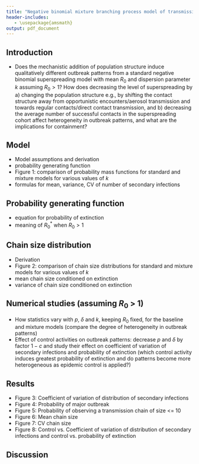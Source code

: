 ```yaml
---
title: "Negative binomial mixture branching process model of transmission: Manuscript outline"
header-includes:
   - \usepackage{amsmath}
output: pdf_document
---
```


## Introduction
- Does the mechanistic addition of population structure induce qualitatively different outbreak patterns from a standard negative binomial superspreading model with mean $R_0$ and dispersion parameter $k$ assuming $R_0>1$? 
\item How does decreasing the level of superspreading by a) changing the population structure e.g., by shifting the contact structure away from opportunistic encounters/aerosol transmission and towards regular contacts/direct contact transmission, and b) decreasing the average number of successful contacts in the superspreading cohort affect heterogeneity in outbreak patterns, and what are the implications for containment?

## Model
- Model assumptions and derivation
- probability generating function
- Figure 1: comparison of probability mass functions for standard and mixture models for various values of $k$
- formulas for mean, variance, CV of number of secondary infections 

## Probability generating function 
- equation for probability of extinction
- meaning of $R_0^*$ when $R_0>1$

## Chain size distribution
- Derivation
- Figure 2: comparison of chain size distributions for standard and mixture models for various values of $k$
- mean chain size conditioned on extinction 
- variance of chain size conditioned on extinction 

## Numerical studies (assuming $R_0$ > 1)
- How statistics vary with $p$, $\delta$ and $k$, keeping $R_0$ fixed, for the baseline and mixture models (compare the degree of heterogeneity in outbreak patterns)
- Effect of control activities on outbreak patterns: decrease $p$ and $\delta$ by factor $1-c$ and study their effect on coefficient of variation of secondary infections and probability of extinction (which control activity induces greatest probability of extinction and do patterns become more heterogeneous as epidemic control is applied?)

## Results
- Figure 3: Coefficient of variation of distribution of secondary infections
- Figure 4: Probability of major outbreak
- Figure 5: Probability of observing a transmission chain of size <= 10
- Figure 6: Mean chain size 
- Figure 7: CV chain size
- Figure 8: Control vs. Coefficient of variation of distribution of secondary infections and  control vs. probability of extinction

## Discussion

